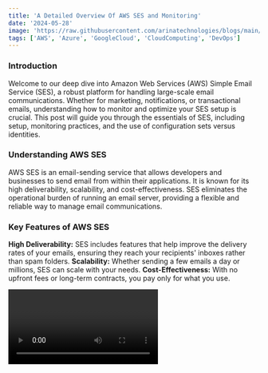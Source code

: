 ```yaml
---
title: 'A Detailed Overview Of AWS SES and Monitoring'
date: '2024-05-28'
image: 'https://raw.githubusercontent.com/arinatechnologies/blogs/main/images/AWS%20SES.webp'
tags: ['AWS', 'Azure', 'GoogleCloud', 'CloudComputing', 'DevOps']
---
```


### Introduction

Welcome to our deep dive into Amazon Web Services (AWS) Simple Email Service (SES), a robust platform for handling large-scale email communications. Whether for marketing, notifications, or transactional emails, understanding how to monitor and optimize your SES setup is crucial. This post will guide you through the essentials of SES, including setup, monitoring practices, and the use of configuration sets versus identities.

### Understanding AWS SES

AWS SES is an email-sending service that allows developers and businesses to send email from within their applications. It is known for its high deliverability, scalability, and cost-effectiveness. SES eliminates the operational burden of running an email server, providing a flexible and reliable way to manage email communications.

### Key Features of AWS SES

 **High Deliverability:** SES includes features that help improve the delivery rates of your emails, ensuring they reach your recipients' inboxes rather than spam folders.
 **Scalability:** Whether sending a few emails a day or millions, SES can scale with your needs.
 **Cost-Effectiveness:** With no upfront fees or long-term contracts, you pay only for what you use.

<Video id="S2azp3CycOs" title="A Detailed Overview Of AWS SES and Monitoring"/>

### Monitoring Email with AWS SES

Monitoring is a critical aspect of managing SES effectively. It helps you track deliverability metrics such as bounce rates and complaint rates, which are vital for maintaining a good sender reputation.

### Two Main Ways to Monitor

### Identities

This method is suitable for basic needs and smaller volume senders. It involves monitoring individual email addresses or domains.

### Configuration Sets

More advanced than identities, configuration sets allow for detailed tracking and are ideal for applications needing robust monitoring.

### Step-by-Step Guide to Monitoring with Configuration Sets

**1. Create a Configuration Set**

Start by naming your configuration set in the AWS console.

**2. Set Event Destinations**

Choose the types of events you want to track, such as bounces, complaints, and deliveries.

**3. Integration with AWS Services**

You can integrate your configuration sets with services like Amazon CloudWatch, Amazon Kinesis, and AWS Lambda for deeper data analysis and real-time alerts.

### Practical Use Cases

**Marketing Campaigns:** Track open and click rates to gauge the effectiveness of your email campaigns.
**Transactional Emails:** Monitor delivery rates for critical transactional communications, like purchase confirmations.

### Best Practices for Email Monitoring

**Regular Reviews:** Regularly check your metrics and adjust strategies as needed to improve email engagement.
**Responsive Actions:** Set up automatic responses or alerts for certain triggers, such as high bounce rates, to immediately address issues.

### Conclusion

AWS SES is a powerful tool for managing email communications, offering scalability, cost-efficiency, and robust monitoring capabilities. By understanding and implementing SES's features and best practices, businesses can enhance their communication strategies and maintain excellent relationships with their customers.

[Read about Arina Website Design](https://www.arinatechnologies.com/website-design)
[Read about Arina Consulting](https://www.arinatechnologies.com/consulting)
[Read about Arina Staffing](https://www.arinatechnologies.com/staffing)
[Read about Arina Website Performance](https://www.arinatechnologies.com/website-performance)
[Read about Arina Website Performance](https://www.arinatechnologies.com/pricing)
